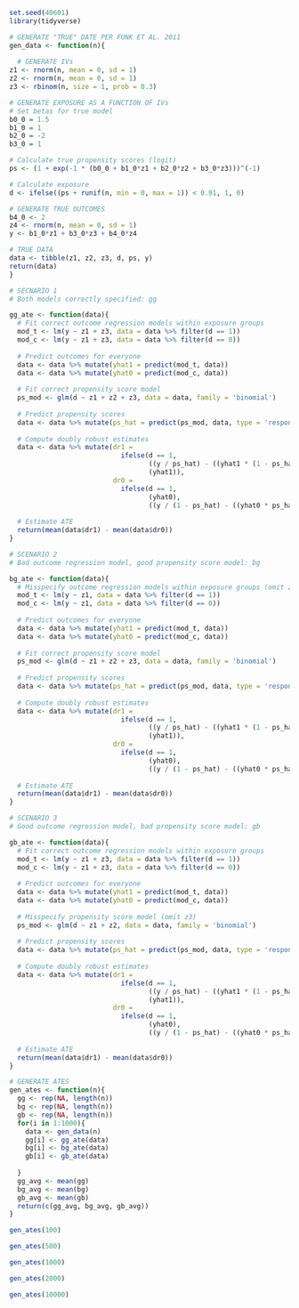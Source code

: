 
```r
set.seed(40601)
library(tidyverse)
```

```r
# GENERATE "TRUE" DATE PER FUNK ET AL. 2011
gen_data <- function(n){
  
  # GENERATE IVs
z1 <- rnorm(n, mean = 0, sd = 1)
z2 <- rnorm(n, mean = 0, sd = 1)
z3 <- rbinom(n, size = 1, prob = 0.3)

# GENERATE EXPOSURE AS A FUNCTION OF IVs
# Set betas for true model
b0_0 = 1.5
b1_0 = 1
b2_0 = -2
b3_0 = 1

# Calculate true propensity scores (logit)
ps <- (1 + exp(-1 * (b0_0 + b1_0*z1 + b2_0*z2 + b3_0*z3)))^(-1)

# Calculate exposure
d <- ifelse((ps + runif(n, min = 0, max = 1)) < 0.91, 1, 0)

# GENERATE TRUE OUTCOMES
b4_0 <- 2
z4 <- rnorm(n, mean = 0, sd = 1)
y <- b1_0*z1 + b3_0*z3 + b4_0*z4

# TRUE DATA
data <- tibble(z1, z2, z3, d, ps, y)
return(data)
}
```

```r
# SECNARIO 1
# Both models correctly specified: gg

gg_ate <- function(data){
  # Fit correct outcome regression models within exposure groups
  mod_t <- lm(y ~ z1 + z3, data = data %>% filter(d == 1))
  mod_c <- lm(y ~ z1 + z3, data = data %>% filter(d == 0))
  
  # Predict outcomes for everyone
  data <- data %>% mutate(yhat1 = predict(mod_t, data))
  data <- data %>% mutate(yhat0 = predict(mod_c, data))
  
  # Fit correct propensity score model
  ps_mod <- glm(d ~ z1 + z2 + z3, data = data, family = 'binomial')
  
  # Predict propensity scores
  data <- data %>% mutate(ps_hat = predict(ps_mod, data, type = 'response'))
  
  # Compute doubly robust estimates
  data <- data %>% mutate(dr1 = 
                            ifelse(d == 1, 
                                   ((y / ps_hat) - ((yhat1 * (1 - ps_hat)) / (ps_hat))),
                                   (yhat1)),
                          dr0 =
                            ifelse(d == 1,
                                   (yhat0),
                                   ((y / (1 - ps_hat) - ((yhat0 * ps_hat) / (1 - ps_hat))))))
  
  # Estimate ATE
  return(mean(data$dr1) - mean(data$dr0))
}
```

```r
# SCENARIO 2
# Bad outcome regression model, good propensity score model: bg

bg_ate <- function(data){
  # Misspecify outcome regression models within exposure groups (omit z3)
  mod_t <- lm(y ~ z1, data = data %>% filter(d == 1))
  mod_c <- lm(y ~ z1, data = data %>% filter(d == 0))
  
  # Predict outcomes for everyone
  data <- data %>% mutate(yhat1 = predict(mod_t, data))
  data <- data %>% mutate(yhat0 = predict(mod_c, data))
  
  # Fit correct propensity score model
  ps_mod <- glm(d ~ z1 + z2 + z3, data = data, family = 'binomial')
  
  # Predict propensity scores
  data <- data %>% mutate(ps_hat = predict(ps_mod, data, type = 'response'))
  
  # Compute doubly robust estimates
  data <- data %>% mutate(dr1 = 
                            ifelse(d == 1, 
                                   ((y / ps_hat) - ((yhat1 * (1 - ps_hat)) / (ps_hat))),
                                   (yhat1)),
                          dr0 =
                            ifelse(d == 1,
                                   (yhat0),
                                   ((y / (1 - ps_hat) - ((yhat0 * ps_hat) / (1 - ps_hat))))))
  
  # Estimate ATE
  return(mean(data$dr1) - mean(data$dr0))
}
```

```r
# SCENARIO 3  
# Good outcome regression model, bad propensity score model: gb

gb_ate <- function(data){
  # Fit correct outcome regression models within exposure groups
  mod_t <- lm(y ~ z1 + z3, data = data %>% filter(d == 1))
  mod_c <- lm(y ~ z1 + z3, data = data %>% filter(d == 0))
  
  # Predict outcomes for everyone
  data <- data %>% mutate(yhat1 = predict(mod_t, data))
  data <- data %>% mutate(yhat0 = predict(mod_c, data))
  
  # Misspecify propensity score model (omit z3)
  ps_mod <- glm(d ~ z1 + z2, data = data, family = 'binomial')
  
  # Predict propensity scores
  data <- data %>% mutate(ps_hat = predict(ps_mod, data, type = 'response'))
  
  # Compute doubly robust estimates
  data <- data %>% mutate(dr1 = 
                            ifelse(d == 1, 
                                   ((y / ps_hat) - ((yhat1 * (1 - ps_hat)) / (ps_hat))),
                                   (yhat1)),
                          dr0 =
                            ifelse(d == 1,
                                   (yhat0),
                                   ((y / (1 - ps_hat) - ((yhat0 * ps_hat) / (1 - ps_hat))))))
  
  # Estimate ATE
  return(mean(data$dr1) - mean(data$dr0))
}
```


```r
# GENERATE ATES
gen_ates <- function(n){
  gg <- rep(NA, length(n))
  bg <- rep(NA, length(n))
  gb <- rep(NA, length(n))
  for(i in 1:1000){
    data <- gen_data(n)
    gg[i] <- gg_ate(data)
    bg[i] <- bg_ate(data)
    gb[i] <- gb_ate(data)
    
  }
  gg_avg <- mean(gg)
  bg_avg <- mean(bg)
  gb_avg <- mean(gb)
  return(c(gg_avg, bg_avg, gb_avg))
}
```

```r
gen_ates(100)
```

```r
gen_ates(500)
```

```r
gen_ates(1000)
```

```r
gen_ates(2000)
```

```r
gen_ates(10000)
```

